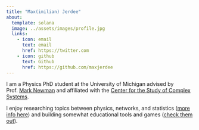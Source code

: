 ```yaml
---
title: "Max(imilian) Jerdee"
about:
  template: solana
  image: ../assets/images/profile.jpg
  links:
    - icon: email
      text: email
      href: https://twitter.com
    - icon: github
      text: Github
      href: https://github.com/maxjerdee
---
```


I am a Physics PhD student at the University of Michigan advised by Prof. [Mark Newman](https://websites.umich.edu/~mejn/) and affiliated with the [Center for the Study of Complex Systems](https://lsa.umich.edu/cscs). 

I enjoy researching topics between physics, networks, and statistics ([more info here](research.qmd)) and building somewhat educational tools and games ([check them out](demos.qmd)).